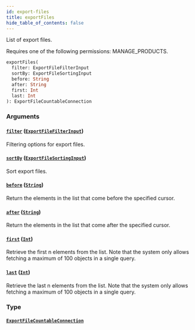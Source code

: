 ```yaml
---
id: export-files
title: exportFiles
hide_table_of_contents: false
---
```


List of export files.

Requires one of the following permissions: MANAGE_PRODUCTS.

```graphql
exportFiles(
  filter: ExportFileFilterInput
  sortBy: ExportFileSortingInput
  before: String
  after: String
  first: Int
  last: Int
): ExportFileCountableConnection
```

### Arguments

#### [`filter`](#) ([`ExportFileFilterInput`](../../../developer/api-reference/inputs/export-file-filter-input))

Filtering options for export files.

#### [`sortBy`](#) ([`ExportFileSortingInput`](../../../developer/api-reference/inputs/export-file-sorting-input))

Sort export files.

#### [`before`](#) ([`String`](../../../developer/api-reference/scalars/string))

Return the elements in the list that come before the specified cursor.

#### [`after`](#) ([`String`](../../../developer/api-reference/scalars/string))

Return the elements in the list that come after the specified cursor.

#### [`first`](#) ([`Int`](../../../developer/api-reference/scalars/int))

Retrieve the first n elements from the list. Note that the system only allows fetching a maximum of 100 objects in a single query.

#### [`last`](#) ([`Int`](../../../developer/api-reference/scalars/int))

Retrieve the last n elements from the list. Note that the system only allows fetching a maximum of 100 objects in a single query.

### Type

#### [`ExportFileCountableConnection`](../../../developer/api-reference/objects/export-file-countable-connection)
